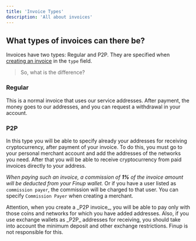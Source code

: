 ```yaml
---
title: 'Invoice Types'
description: 'All about invoices'
---
```


## What types of invoices can there be?
Invoices have two types: Regular and P2P. They are specified when [creating an invoice](/api-reference/endpoint/create-invoice) in the ``type`` field.
> So, what is the difference?

### Regular
This is a normal invoice that uses our service addresses. After payment, the money goes to our addresses, and you can request a withdrawal in your account.

### P2P
In this type you will be able to specify already your addresses for receiving cryptocurrency, after payment of your invoice. To do this, you must go to your personal merchant account and add the addresses of the networks you need.
After that you will be able to receive cryptocurrency from paid invoices directly to your address.

_When paying such an invoice, a commission of __1%__ of the invoice amount will be deducted from your Finup wallet._
Or if you have a user listed as `commission payer`, the commission will be charged to that user. You can specify `Commission Payer` when creating a merchant.

<Info>
Attention, when you create a _P2P invoice_, you will be able to pay only with those coins and networks for which you have added addresses.
</Info>

<Warning>
Also, if you use exchange wallets as _P2P_ addresses for receiving, you should take into account the minimum deposit and other exchange restrictions. Finup is not responsible for this.
</Warning>
